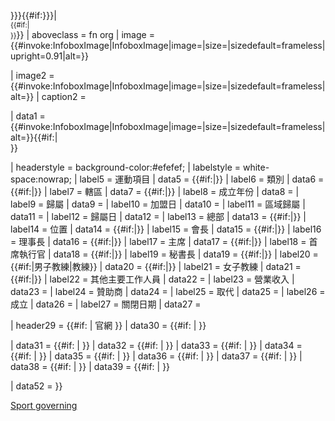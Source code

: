 <noinclude>{{esoteric}}</noinclude>{{Infobox
| bodystyle   = width:22em
| above       = <includeonly><span class="fn org">{{{name|{{{assocname|{{PAGENAMEBASE}}}}}}}}</span></includeonly>{{#if:{{{native_name|{{{abbrev|}}}}}}|<br /><span class="nickname" style="font-weight: normal; font-size: 80%;">''{{{abbrev|}}}''{{#if:{{{native_name|}}}|<br />{{{native_name|}}}}}</span>}}
| aboveclass  = fn org 
| image       = {{#invoke:InfoboxImage|InfoboxImage|image={{{logo|}}}|size={{{logosize|}}}|sizedefault=frameless|upright=0.91|alt={{{logoalt|}}}}}

| image2      = {{#invoke:InfoboxImage|InfoboxImage|image={{{image|}}}|size={{{imagesize|}}}|sizedefault=frameless|alt={{{alt|}}}}}
| caption2    = {{{caption|}}}

| data1       = {{#invoke:InfoboxImage|InfoboxImage|image={{{image2|}}}|size={{{imagesize2|}}}|sizedefault=frameless|alt={{{imagealt2|}}}}}{{#if:{{{caption2|}}}|<br><span style="padding:0.2em 0;">{{{caption2|}}}</span>}}

| headerstyle = background-color:#efefef;
| labelstyle  = white-space:nowrap;
| label5      = 運動項目
| data5       = {{#if:{{{sport|}}}|<span class="category">{{{sport|}}}</span>}}
| label6      = 類別
| data6       = {{#if:{{{category|}}}|<span class="category">{{{category|}}}</span>}}
| label7      = 轄區
| data7       = {{#if:{{{jurisdiction|}}}|<span class="category">{{{jurisdiction|}}}</span>}}
| label8      = 成立年份
| data8       = {{{founded|}}}
| label9      = 歸屬
| data9       = {{{aff|}}}
| label10     = 加盟日
| data10      = {{{affdate|}}}
| label11     = 區域歸屬
| data11      = {{{region|}}}
| label12     = 歸屬日
| data12      = {{{regionyear|}}}
| label13     = 總部
| data13      = {{#if:{{{headquarters|}}}|<span class="label">{{{headquarters|}}}</span>}}
| label14     = 位置
| data14      = {{#if:{{{location|}}}|<span class="label">{{{location|}}}</span>}}
| label15     = 會長
| data15      = {{#if:{{{president|}}}|<span class="agent">{{{president|}}}</span>}}
| label16     = 理事長
| data16      = {{#if:{{{president2|}}}|<span class="agent">{{{president2|}}}</span>}}
| label17     = 主席
| data17      = {{#if:{{{chairman|}}}|<span class="agent">{{{chairman|}}}</span>}}
| label18     = 首席執行官
| data18      = {{#if:{{{chiefexec|}}}|<span class="agent">{{{chiefexec|}}}</span>}}
| label19     = 秘書長
| data19      = {{#if:{{{secretary|}}}|<span class="agent">{{{secretary|}}}</span>}}
| label20     = {{#if:{{{womenscoach|}}}|男子教練|教練}}
| data20      = {{#if:{{{coach|}}}|<span class="agent">{{{coach|}}}</span>}}
| label21     = 女子教練
| data21      = {{#if:{{{womenscoach|}}}|<span class="agent">{{{womenscoach|}}}</span>}}
| label22     = 其他主要工作人員
| data22      = {{{key staff|}}}
| label23     = 營業收入
| data23      = {{{operating income|}}}
| label24     = 贊助商
| data24      = {{{sponsor|}}}
| label25     = 取代
| data25      = {{{replaced|}}}
| label26     = 成立
| data26      = {{{prevfounded|}}}
| label27     = 關閉日期
| data27      = {{{year closed|}}}

| header29    = {{#if: {{{url|}}} | 官網 }}
| data30      = {{#if: {{{url|}}} | {{URL|{{{url}}}}} }}

| data31 = {{#if: {{{countryflag|}}} |{{flagicon|{{{countryflag}}}|size=40px|variant={{{countryflagvar|}}}}} }}
| data32 = {{#if: {{{countryflag2|}}} |{{flagicon|{{{countryflag2}}}|size=40px|variant={{{countryflagvar|}}}}}  }}
| data33 = {{#if: {{{countryflag3|}}} |{{flagicon|{{{countryflag3}}}|size=40px|variant={{{countryflagvar|}}}}}  }}
| data34 = {{#if: {{{countryflag4|}}} |{{flagicon|{{{countryflag4}}}|size=40px|variant={{{countryflagvar|}}}}}  }}
| data35 = {{#if: {{{countryflag5|}}} |{{flagicon|{{{countryflag5}}}|size=40px|variant={{{countryflagvar|}}}}}  }}
| data36 = {{#if: {{{countryflag6|}}} |{{flagicon|{{{countryflag6}}}|size=40px|variant={{{countryflagvar|}}}}}  }}
| data37 = {{#if: {{{countryflag7|}}} |{{flagicon|{{{countryflag7}}}|size=40px|variant={{{countryflagvar|}}}}}  }}
| data38 = {{#if: {{{countryflag8|}}} |{{flagicon|{{{countryflag8}}}|size=40px|variant={{{countryflagvar|}}}}}  }}
| data39 = {{#if: {{{countryflag9|}}} |{{flagicon|{{{countryflag9}}}|size=40px|variant={{{countryflagvar|}}}}}  }}

| data52 = {{{more|}}}
}}<noinclude>
{{documentation}}
[[Category:体育信息框模板|Sport governing]]
</noinclude>